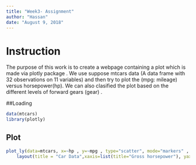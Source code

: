 ---
title: "Week3- Assignment"
author: "Hassan"
date: "August 9, 2018"
---



# Instruction

The purpose of this work is to create a webpage containing a plot which is made via  plotly package . We use suppose mtcars data (A data frame with 32 observations on 11 variables) and then try to plot the (mpg: mileage) versus horsepower(hp). We can also clasified the plot based on the different levels of forward gears (gear) . 

##Loading
```{r warning=FALSE,message=FALSE}
data(mtcars)
library(plotly)
```

##  Plot
```{r warning=FALSE,message=FALSE}
plot_ly(data=mtcars, x=~hp , y=~mpg , type="scatter", mode="markers" , color = ~as.factor(gear))%>%
    layout(title = "Car Data",xaxis=list(title="Gross horsepower"), yaxis=list(title="Miles/(US) gallon"))
```

